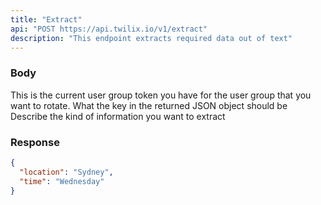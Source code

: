 ```yaml
---
title: "Extract"
api: "POST https://api.twilix.io/v1/extract"
description: "This endpoint extracts required data out of text"
---
```



### Body

<Snippet file="header-application-type.mdx"/>

<ParamField body="text" type="string">
  This is the current user group token you have for the user group that you want
  to rotate.
</ParamField>

<ParamField body="extractInputs" type="array">
    <Expandable title="extractInput">
        <ParamField body="key" type="string" name="key">
            What the key in the returned JSON object should be
        </ParamField>
        <ParamField body="description" type="string" name="description">
            Describe the kind of information you want to extract
        </ParamField>
    </Expandable>
</ParamField>

### Response

<ResponseExample>

```json Response
{
  "location": "Sydney",
  "time": "Wednesday"
}
```

</ResponseExample>
